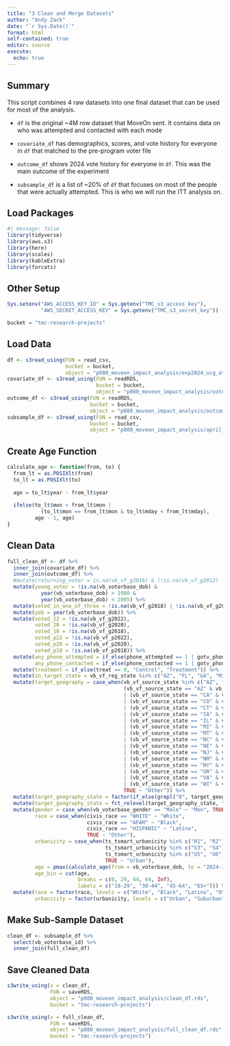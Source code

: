 ```yaml
---
title: "3 Clean and Merge Datasets"
author: "Andy Zack"
date: "`r Sys.Date()`"
format: html
self-contained: true
editor: source
execute:
  echo: true
---
```


## Summary

This script combines 4 raw datasets into one final dataset that can be used for most of the analysis.

-   `df` is the original \~4M row dataset that MoveOn sent. It contains data on who was attempted and contacted with each mode

-   `covariate_df` has demographics, scores, and vote history for everyone in `df` that matched to the pre-program voter file

-   `outcome_df` shows 2024 vote history for everyone in `df`. This was the main outcome of the experiment

-   `subsample_df` is a list of \~20% of `df` that focuses on most of the people that were actually attempted. This is who we will run the ITT analysis on.

## Load Packages

```r
#| message: false
library(tidyverse)
library(aws.s3)
library(here)
library(scales)
library(kableExtra)
library(forcats)
```

## Other Setup

```r
Sys.setenv("AWS_ACCESS_KEY_ID" = Sys.getenv("TMC_s3_access_key"),
           "AWS_SECRET_ACCESS_KEY" = Sys.getenv("TMC_s3_secret_key"))

bucket = "tmc-research-projects"
```

## Load Data

```r
df <- s3read_using(FUN = read_csv,
                   bucket = bucket,
                   object = "p080_moveon_impact_analysis/exp2024_ucg_attempts_and_contacts_final.csv")
covariate_df <- s3read_using(FUN = readRDS,
                             bucket = bucket,
                             object = "p080_moveon_impact_analysis/voter_file_covariates.rds")
outcome_df <- s3read_using(FUN = readRDS,
                           bucket = bucket,
                           object = "p080_moveon_impact_analysis/outcome.rds")
subsample_df <- s3read_using(FUN = read_csv,
                           bucket = bucket,
                           object = "p080_moveon_impact_analysis/april_subgroup_for_contact_attempts.csv")
```

## Create Age Function

```r
calculate_age <- function(from, to) {
  from_lt = as.POSIXlt(from)
  to_lt = as.POSIXlt(to)
  
  age = to_lt$year - from_lt$year
  
  ifelse(to_lt$mon < from_lt$mon |
           (to_lt$mon == from_lt$mon & to_lt$mday < from_lt$mday),
         age - 1, age)
}
```

## Clean Data

```r
full_clean_df <- df %>%
  inner_join(covariate_df) %>%
  inner_join(outcome_df) %>%
  #mutate(returning_voter = is.na(vb_vf_g2016) & (!is.na(vb_vf_g2012) | !is.na(vb_vf_g2014))) %>%
  mutate(young_voter = !is.na(vb_voterbase_dob) & 
           year(vb_voterbase_dob) > 1980 & 
           year(vb_voterbase_dob) < 2005) %>%
  mutate(voted_in_one_of_three = !is.na(vb_vf_g2018) | !is.na(vb_vf_g2020) | !is.na(vb_vf_g2022)) %>%
  mutate(yob = year(vb_voterbase_dob)) %>%
  mutate(voted_22 = !is.na(vb_vf_g2022),
         voted_20 = !is.na(vb_vf_g2020),
         voted_18 = !is.na(vb_vf_g2018),
         voted_p22 = !is.na(vb_vf_p2022),
         voted_p20 = !is.na(vb_vf_p2020),
         voted_p18 = !is.na(vb_vf_p2018)) %>%
  mutate(any_phone_attempted = if_else(phone_attempted == 1 | gotv_phone_attempted == 1, 1, 0),
         any_phone_contacted = if_else(phone_contacted == 1 | gotv_phone_contacted == 1, 1, 0)) %>%
  mutate(treatment = if_else(treat == 0, "Control", "Treatment")) %>%
  mutate(in_target_state = vb_vf_reg_state %in% c("AZ", "FL", "GA", "MI", "NC", "NV", "OH", "PA", "WI")) %>%
  mutate(target_geography = case_when(vb_vf_source_state %in% c("AZ", "FL", "GA", "MI", "NC", "NV", "OH", "PA", "WI") ~ vb_vf_source_state,
                                      (vb_vf_source_state == "AZ" & vb_vf_cd %in% c("001", "006"))
                                      | (vb_vf_source_state == "CA" & vb_vf_cd %in% c("013", "022", "027", "045", "047"))
                                      | (vb_vf_source_state == "CO" & vb_vf_cd %in% c("003", "008"))
                                      | (vb_vf_source_state == "CT" & vb_vf_cd %in% c("005"))
                                      | (vb_vf_source_state == "IA" & vb_vf_cd %in% c("003"))
                                      | (vb_vf_source_state == "IL" & vb_vf_cd %in% c("017"))
                                      | (vb_vf_source_state == "MI" & vb_vf_cd %in% c("010"))
                                      | (vb_vf_source_state == "MT" & vb_vf_cd %in% c("001"))
                                      | (vb_vf_source_state == "NC" & vb_vf_cd %in% c("013"))
                                      | (vb_vf_source_state == "NE" & vb_vf_cd %in% c("002"))
                                      | (vb_vf_source_state == "NJ" & vb_vf_cd %in% c("007"))
                                      | (vb_vf_source_state == "NM" & vb_vf_cd %in% c("002"))
                                      | (vb_vf_source_state == "NY" & vb_vf_cd %in% c("003", "004", "017", "019", "022"))
                                      | (vb_vf_source_state == "OR" & vb_vf_cd %in% c("005", "006"))
                                      | (vb_vf_source_state == "VA" & vb_vf_cd %in% c("002"))
                                      | (vb_vf_source_state == "WI" & vb_vf_cd %in% c("003")) ~ paste(vb_vf_source_state, vb_vf_cd),
                                      TRUE ~ "Other")) %>%
  mutate(target_geography_state = factor(if_else(grepl("0", target_geography), "Targeted CD", target_geography))) %>%
  mutate(target_geography_state = fct_relevel(target_geography_state, "Targeted CD", "Other", after = Inf)) %>%
  mutate(gender = case_when(vb_voterbase_gender == "Male" ~ "Men", TRUE ~ "Women"),
         race = case_when(civis_race == "WHITE" ~ "White",
                          civis_race == "AFAM" ~ "Black",
                          civis_race == "HISPANIC" ~ "Latino",
                          TRUE ~ "Other"),
         urbanicity = case_when(ts_tsmart_urbanicity %in% c("R1", "R2") ~ "Rural",
                                ts_tsmart_urbanicity %in% c("S3", "S4") ~ "Suburban",
                                ts_tsmart_urbanicity %in% c("U5", "U6") ~ "Urban",
                                TRUE ~ "Urban"),
         age = pmax(calculate_age(from = vb_voterbase_dob, to = "2024-11-05"),0),
         age_bin = cut(age, 
                       breaks = c(0, 29, 44, 64, Inf), 
                       labels = c("18-29", "30-44", "45-64", "65+"))) %>%
  mutate(race = factor(race, levels = c("White", "Black", "Latino", "Other")),
         urbanicity = factor(urbanicity, levels = c("Urban", "Suburban", "Rural")))
```

## Make Sub-Sample Dataset

```r
clean_df <- subsample_df %>%
  select(vb_voterbase_id) %>%
  inner_join(full_clean_df)
```

## Save Cleaned Data

```r
s3write_using(x = clean_df, 
              FUN = saveRDS, 
              object = "p080_moveon_impact_analysis/clean_df.rds", 
              bucket = "tmc-research-projects")

s3write_using(x = full_clean_df, 
              FUN = saveRDS, 
              object = "p080_moveon_impact_analysis/full_clean_df.rds", 
              bucket = "tmc-research-projects")
```
